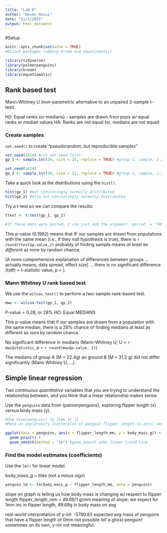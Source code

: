 ```yaml
---
title: "Lab 6"
author: "Devon Rossi"
date: "11/2/2021"
output: html_document
---
```

#Setup
```r
knitr::opts_chunk$set(echo = TRUE)
#Attach packages (adding broom and equatiomatic)

library(tidyverse)
library(palmerpenguins)
library(broom)
library(equatiomatic)
```

## Rank based test 

Mann-Whitney U (non-parametric alternative to an unpaired 2-sample t-test).

H0: Equal ranks (or medians) - samples are drawn from pops w/ equal ranks or median values
HA: Ranks are not equal (or, medians are not equal)

### Create samples

`set.seed()` to create "pseudorandom, but reproducible samples"

```r
set.seed(1414) #run set.seed first
gp_1 <- sample.int(20, size = 15, replace = TRUE) #group 1, sample, 1-20, replacement = TRUE 

set.seed(1424)
gp_2 <- sample.int(30, size = 15, replace = TRUE) #group 2, sample, 1-30, replacement = TRUE
```

Take a quick look at the distributions using the `hist()`.

```r
hist(gp_1) #not convincingly normally distributed
hist(gp_2) #also not convincingly normally distributed
```

Try a t-test so we can compare the results:

```r
ttest <- t.test(gp_1, gp_2)

#If these data were paired, I can just add the argument 'paired  = "TRUE"' within the t.test() function.
```

This p-value (0.1982) means that IF our samples are drawn from populations with the same mean (i.e., if they null hypothesis is true), there is `r round(ttest$p.value,2)` probably of finding sample means *at least as different* as mine by random chance.

[A more comprehensive explanation of differences between groups ... actually means, data spread, effect size] ... there is no significant difference (t(df) = t-statistic value, p = ). 

### Mann Whitney U rank based test

We use the `wilcox.test()` to perform a two-sample rank-based test.

```r
mwu <- wilcox.test(gp_1, gp_2)
```
P-value = 0.28, or 28%
HO: Equal MEDIANS

This p-value means that if our samples are drawn from a population with the same median, there is a 28% chance of finding medians at least as different as ours by random chance. 

No significant difference in medians (Mann-Whitney U; U = `r mwu$statistic`, p = `r round(mwu$p.value, 2)`)


The medians of group A (M = 22.4g) an ground B (M = 31.2 g) did not differ significantly (Mann Whitney U, ...).

## Simple linear regression

Two *continuous quantitative* variables that you are trying to understand the relationship between, and you think that a linear relationship makes sense.


Use the `penguins` data from {palmerpenguins}, exploring flipper length (x) versus body mass (y).

```r
#Use View(penguins) to look at it
#Make an exploratory scatterplot of penguin flipper length (x-axis) versus body mass (y-axis)

ggplot(data = penguins, aes(x = flipper_length_mm, y = body_mass_g)) +
  geom_point() +
  geom_smooth(method = "lm") #geom_smooth adds linear trend line
```

### Find the model estimates (coefficients)

Use the `lm()` for linear model.

body_mass_g ~ tilde (not a minus sign)

```r
penguin_lm <- lm(body_mass_g ~ flipper_length_mm, data = penguins) 
```

slope on graph is telling us how body mass is changing w/ respect to flipper length
flipper_length_mm = 49.69/1 g/mm
meaning of slope: we expect for 1mm inc in flipper length, 49.69g in body mass on avg

real-world interpretation of y-int: -5780.83
expected avg mass of penguins that have a flipper length of 0mm
not possible lol! a ghost penguin!
sometimes on its own, y-int not meaningful.
